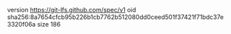 version https://git-lfs.github.com/spec/v1
oid sha256:8a7654cfcb95b226b1cb7762b512080dd0ceed501f37421f71bdc37e3320f06a
size 186
